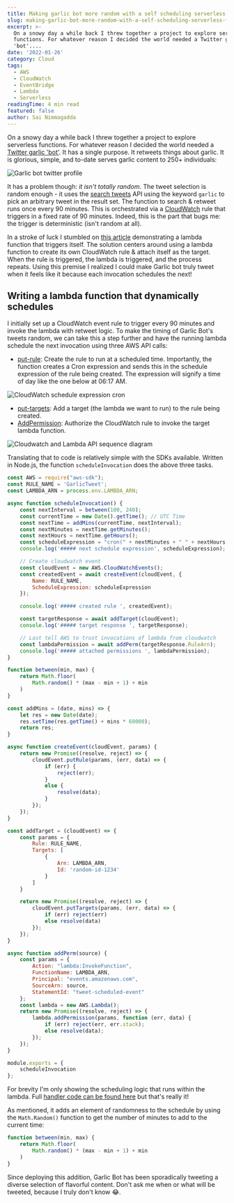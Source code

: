 ```yaml
---
title: Making garlic bot more random with a self scheduling serverless function
slug: making-garlic-bot-more-random-with-a-self-scheduling-serverless-function
excerpt: >-
  On a snowy day a while back I threw together a project to explore serverless
  functions. For whatever reason I decided the world needed a Twitter garlic
  'bot'....
date: '2022-01-26'
category: Cloud
tags:
  - AWS
  - CloudWatch
  - EventBridge
  - Lambda
  - Serverless
readingTime: 4 min read
featured: false
author: Sai Nimmagadda
---
```


On a snowy day a while back I threw together a project to explore serverless functions. For whatever reason I decided the world needed a [Twitter garlic 'bot'](https://twitter.com/GarlicHub). It has a single purpose. It retweets things about garlic. It is glorious, simple, and to-date serves garlic content to 250+ individuals:

![Garlic bot twitter profile](/images/articles/garlic_bot_twitter.png)

It has a problem though: *it isn't totally random*. The tweet selection is random enough - it uses the [search tweets](https://developer.twitter.com/en/docs/twitter-api/search-overview) API using the keyword `garlic` to pick an arbitrary tweet in the result set. The function to search & retweet runs once every 90 minutes. This is orchestrated via a [CloudWatch](https://docs.aws.amazon.com/AmazonCloudWatch/latest/events/WhatIsCloudWatchEvents.html) rule that triggers in a fixed rate of 90 minutes. Indeed, this is the part that bugs me: the trigger is deterministic (isn't random at all).

In a stroke of luck I stumbled on [this article](https://blog.bitsrc.io/aws-lambda-function-that-dynamically-schedules-its-next-runtime-e971fca6b6f6) demonstrating a lambda function that triggers itself. The solution centers around using a lambda function to create its own CloudWatch rule & attach itself as the target. When the rule is triggered, the lambda is triggered, and the process repeats. Using this premise I realized I could make Garlic bot truly tweet when it feels like it because each invocation schedules the next!

## Writing a lambda function that dynamically schedules

I initially set up a CloudWatch event rule to trigger every 90 minutes and invoke the lambda with retweet logic. To make the timing of Garlic Bot's tweets random, we can take this a step further and have the running lambda schedule the next invocation using three AWS API calls:

- [put-rule](https://docs.aws.amazon.com/cli/latest/reference/events/put-rule.html): Create the rule to run at a scheduled time. Importantly, the function creates a Cron expression and sends this in the schedule expression of the rule being created. The expression will signify a time of day like the one below at 06:17 AM.

![CloudWatch schedule expression cron](/images/articles/lambda_schedule_cron.png)

- [put-targets](https://docs.aws.amazon.com/cli/latest/reference/events/put-targets.html): Add a target (the lambda we want to run) to the rule being created.
- [AddPermission](https://docs.aws.amazon.com/lambda/latest/dg/API_AddPermission.html): Authorize the CloudWatch rule to invoke the target lambda function.

![Cloudwatch and Lambda API sequence diagram](/images/articles/cloudwatch_lambda_sequence.png)

Translating that to code is relatively simple with the SDKs available. Written in Node.js, the function `scheduleInvocation` does the above three tasks.


```javascript
const AWS = require("aws-sdk");
const RULE_NAME = 'GarlicTweet';
const LAMBDA_ARN = process.env.LAMBDA_ARN;

async function scheduleInvocation() {
    const nextInterval = between(100, 240);
    const currentTime = new Date().getTime(); // UTC Time
    const nextTime = addMins(currentTime, nextInterval);
    const nextMinutes = nextTime.getMinutes();
    const nextHours = nextTime.getHours();
    const scheduleExpression = "cron(" + nextMinutes + " " + nextHours + " * * ? *)";
    console.log('##### next schedule expression', scheduleExpression);

    // Create cloudwatch event
    const cloudEvent = new AWS.CloudWatchEvents();
    const createdEvent = await createEvent(cloudEvent, {
        Name: RULE_NAME,
        ScheduleExpression: scheduleExpression
    });

    console.log('##### created rule ', createdEvent);

    const targetResponse = await addTarget(cloudEvent);
    console.log('##### target response ', targetResponse);

    // Last tell AWS to trust invocations of lambda from cloudwatch
    const lambdaPermission = await addPerm(targetResponse.RuleArn);
    console.log('##### attached permissions ', lambdaPermission);
}

function between(min, max) {
    return Math.floor(
        Math.random() * (max - min + 1) + min
    )
}

const addMins = (date, mins) => {
    let res = new Date(date);
    res.setTime(res.getTime() + mins * 60000);
    return res;
}

async function createEvent(cloudEvent, params) {
    return new Promise((resolve, reject) => {
        cloudEvent.putRule(params, (err, data) => {
            if (err) {
                reject(err);
            }
            else {
                resolve(data);
            }
        });
    });
}

const addTarget = (cloudEvent) => {
    const params = {
        Rule: RULE_NAME,
        Targets: [
            {
                Arn: LAMBDA_ARN,
                Id: 'random-id-1234'
            }
        ]
    }

    return new Promise((resolve, reject) => {
        cloudEvent.putTargets(params, (err, data) => {
            if (err) reject(err)
            else resolve(data)
        });
    });
}

async function addPerm(source) {
    const params = {
        Action: "lambda:InvokeFunction",
        FunctionName: LAMBDA_ARN,
        Principal: "events.amazonaws.com",
        SourceArn: source,
        StatementId: "tweet-scheduled-event"
    };
    const lambda = new AWS.Lambda();
    return new Promise((resolve, reject) => {
        lambda.addPermission(params, function (err, data) {
            if (err) reject(err, err.stack);
            else resolve(data);
        });
    });
}

module.exports = {
    scheduleInvocation
};

```

For brevity I'm only showing the scheduling logic that runs within the lambda. Full [handler code can be found here](https://github.com/funsaized/garlic-bot) but that's really it!

As mentioned, it adds an element of randomness to the schedule by using the `Math.Random()` function to get the number of minutes to add to the current time:

```javascript
function between(min, max) {
    return Math.floor(
        Math.random() * (max - min + 1) + min
    )
}
```

Since deploying this addition, Garlic Bot has been sporadically tweeting a diverse selection of flavorful content. Don't ask me when or what will be tweeted, because I truly don't know 😂.
